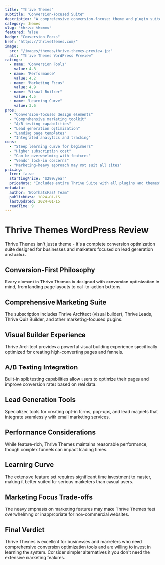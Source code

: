 ```yaml
---
title: "Thrive Themes"
subtitle: "Conversion-Focused Suite"
description: "A comprehensive conversion-focused theme and plugin suite designed for marketers and businesses who prioritize lead generation and sales optimization."
category: themes
slug: "thrive-themes"
featured: false
badge: "Conversion Focus"
href: "https://thrivethemes.com/"
image:
  src: "/images/themes/thrive-themes-preview.jpg"
  alt: "Thrive Themes WordPress Preview"
ratings:
  - name: "Conversion Tools"
    value: 4.8
  - name: "Performance"
    value: 4.2
  - name: "Marketing Focus"
    value: 4.9
  - name: "Visual Builder"
    value: 4.5
  - name: "Learning Curve"
    value: 3.6
pros:
  - "Conversion-focused design elements"
  - "Comprehensive marketing toolkit"
  - "A/B testing capabilities"
  - "Lead generation optimization"
  - "Landing page templates"
  - "Integrated analytics and tracking"
cons:
  - "Steep learning curve for beginners"
  - "Higher subscription cost"
  - "Can be overwhelming with features"
  - "Vendor lock-in concerns"
  - "Marketing-heavy approach may not suit all sites"
pricing:
  free: false
  startingPrice: "$299/year"
  priceNote: "Includes entire Thrive Suite with all plugins and themes"
metadata:
  author: "WooThatsFast Team"
  publishDate: 2024-01-15
  lastUpdated: 2024-01-15
  readTime: 9
---
```


# Thrive Themes WordPress Review

Thrive Themes isn't just a theme - it's a complete conversion optimization suite designed for businesses and marketers focused on lead generation and sales.

## Conversion-First Philosophy

Every element in Thrive Themes is designed with conversion optimization in mind, from landing page layouts to call-to-action buttons.

## Comprehensive Marketing Suite

The subscription includes Thrive Architect (visual builder), Thrive Leads, Thrive Quiz Builder, and other marketing-focused plugins.

## Visual Builder Experience

Thrive Architect provides a powerful visual building experience specifically optimized for creating high-converting pages and funnels.

## A/B Testing Integration

Built-in split testing capabilities allow users to optimize their pages and improve conversion rates based on real data.

## Lead Generation Tools

Specialized tools for creating opt-in forms, pop-ups, and lead magnets that integrate seamlessly with email marketing services.

## Performance Considerations

While feature-rich, Thrive Themes maintains reasonable performance, though complex funnels can impact loading times.

## Learning Curve

The extensive feature set requires significant time investment to master, making it better suited for serious marketers than casual users.

## Marketing Focus Trade-offs

The heavy emphasis on marketing features may make Thrive Themes feel overwhelming or inappropriate for non-commercial websites.

## Final Verdict

Thrive Themes is excellent for businesses and marketers who need comprehensive conversion optimization tools and are willing to invest in learning the system. Consider simpler alternatives if you don't need the extensive marketing features.